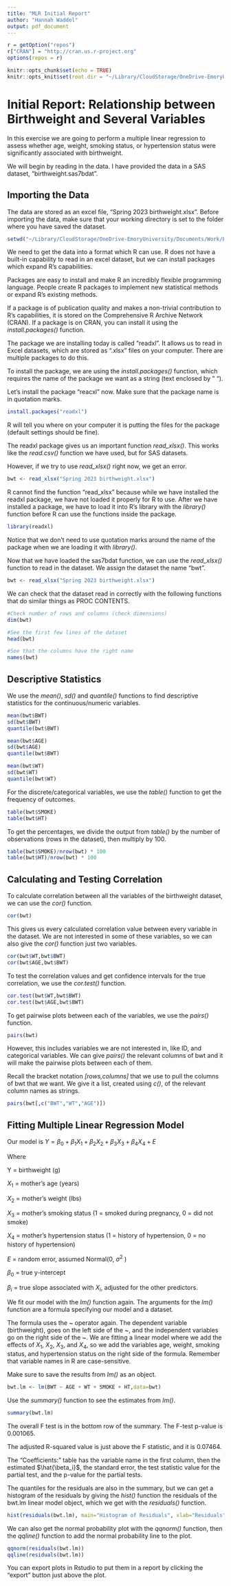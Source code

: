 ```yaml
---
title: "MLR Initial Report"
author: "Hannah Waddel"
output: pdf_document
---
```


```r
r = getOption("repos")
r["CRAN"] = "http://cran.us.r-project.org"
options(repos = r)

knitr::opts_chunk$set(echo = TRUE)
knitr::opts_knit$set(root.dir = "~/Library/CloudStorage/OneDrive-EmoryUniversity/Documents/Work/BIOS 591P 2023/3 MLR/Data/")
```

# Initial Report: Relationship between Birthweight and Several Variables

In this exercise we are going to perform a multiple linear regression to assess whether age, weight, smoking status, or hypertension status were significantly associated with birthweight.

We will begin by reading in the data. I have provided the data in a SAS dataset, "birthweight.sas7bdat".

## Importing the Data

The data are stored as an excel file, "Spring 2023 birthweight.xlsx". Before importing the data, make sure that your working directory is set to the folder where you have saved the dataset.

```r
setwd("~/Library/CloudStorage/OneDrive-EmoryUniversity/Documents/Work/BIOS 591P 2023/3 MLR/Data/")
```

We need to get the data into a format which R can use. R does not have a built-in capability to read in an excel dataset, but we can install packages which expand R's capabilities.

Packages are easy to install and make R an incredibly flexible programming language. People create R packages to implement new statistical methods or expand R's existing methods.

If a package is of publication quality and makes a non-trivial contribution to R's capabilities, it is stored on the Comprehensive R Archive Network (CRAN). If a package is on CRAN, you can install it using the *install.packages()* function.

The package we are installing today is called "readxl". It allows us to read in Excel datasets, which are stored as ".xlsx" files on your computer. There are multiple packages to do this.

To install the package, we are using the *install.packages()* function, which requires the name of the package we want as a string (text enclosed by " ").

Let's install the package "reacxl" now. Make sure that the package name is in quotation marks.

```r
install.packages("readxl")
```

R will tell you where on your computer it is putting the files for the package (default settings should be fine). 

The readxl package gives us an important function *read_xlsx()*. This works like the *read.csv()* function we have used, but for SAS datasets.

However, if we try to use *read_xlsx()* right now, we get an error.

```r
bwt <- read_xlsx("Spring 2023 birthweight.xlsx")
```

R cannot find the function "read_xlsx" because while we have installed the readxl package, we have not loaded it properly for R to use. After we have installed a package, we have to load it into R's library with the *library()* function before R can use the functions inside the package.

```r
library(readxl)
```

Notice that we don't need to use quotation marks around the name of the package when we are loading it with *library()*.

Now that we have loaded the sas7bdat function, we can use the *read_xlsx()* function to read in the dataset. We assign the dataset the name "bwt".

```r
bwt <- read_xlsx("Spring 2023 birthweight.xlsx")
```

We can check that the dataset read in correctly with the following functions that do similar things as PROC CONTENTS.

```r
#Check number of rows and columns (check dimensions)
dim(bwt)

#See the first few lines of the dataset
head(bwt)

#See that the columns have the right name
names(bwt)
```

## Descriptive Statistics

We use the *mean()*, *sd()* and *quantile()* functions to find descriptive statistics for the continuous/numeric variables.

```r
mean(bwt$BWT)
sd(bwt$BWT)
quantile(bwt$BWT)

mean(bwt$AGE)
sd(bwt$AGE)
quantile(bwt$BWT)

mean(bwt$WT)
sd(bwt$WT)
quantile(bwt$WT)
```

For the discrete/categorical variables, we use the *table()* function to get the frequency of outcomes.

```r
table(bwt$SMOKE)
table(bwt$HT)
```

To get the percentages, we divide the output from *table()* by the number of observations (rows in the dataset), then multiply by 100.

```r
table(bwt$SMOKE)/nrow(bwt) * 100
table(bwt$HT)/nrow(bwt) * 100
```

## Calculating and Testing Correlation

To calculate correlation between all the variables of the birthweight dataset, we can use the *cor()* function.

```r
cor(bwt)
```

This gives us every calculated correlation value between every variable in the dataset. We are not interested in some of these variables, so we can also give the *cor()* function just two variables.

```r
cor(bwt$WT,bwt$BWT)
cor(bwt$AGE,bwt$BWT)
```

To test the correlation values and get confidence intervals for the true correlation, we use the *cor.test()* function.

```r
cor.test(bwt$WT,bwt$BWT)
cor.test(bwt$AGE,bwt$BWT)
```

To get pairwise plots between each of the variables, we use the *pairs()* function.

```r
pairs(bwt)
```

However, this includes variables we are not interested in, like ID, and categorical variables. We can give *pairs()* the relevant columns of bwt and it will make the pairwise plots between each of them.

Recall the bracket notation *[rows,columns]* that we use to pull the columns of bwt that we want. We give it a list, created using *c()*, of the relevant column names as strings.

```r
pairs(bwt[,c("BWT","WT","AGE")])
```

## Fitting Multiple Linear Regression Model

Our model is $Y = \beta_0 + \beta_1 X_1 + \beta_2 X_2 + \beta_3 X_3 + \beta_4 X_4 + E$

Where

Y = birthweight (g)

$X_1$ = mother's age (years)

$X_2$ = mother's weight (lbs)

$X_3$ = mother's smoking status (1 = smoked during pregnancy, 0 = did not smoke)

$X_4$ = mother's hypertension status (1 = history of hypertension, 0 = no history of hypertension)

$E$ = random error, assumed Normal(0, $\sigma^2$ )

$\beta_0$ = true y-intercept

$\beta_i$ = true slope associated with $X_i$, adjusted for the other predictors.

We fit our model with the *lm()* function again. The arguments for the *lm()* function are a formula specifying our model and a dataset.

The formula uses the \~ operator again. The dependent variable (birthweight), goes on the left side of the \~, and the independent variables go on the right side of the \~. We are fitting a linear model where we add the effects of $X_1$, $X_2$, $X_3$, and $X_4$, so we add the variables age, weight, smoking status, and hypertension status on the right side of the formula. Remember that variable names in R are case-sensitive.

Make sure to save the results from *lm()* as an object.

```r
bwt.lm <- lm(BWT ~ AGE + WT + SMOKE + HT,data=bwt)
```

Use the *summary()* function to see the estimates from *lm()*.

```r
summary(bwt.lm)
```

The overall F test is in the bottom row of the summary. The F-test p-value is 0.001065.

The adjusted R-squared value is just above the F statistic, and it is 0.07464.

The "Coefficients:" table has the variable name in the first column, then the estimated $\hat{\beta_i}$, the standard error, the test statistic value for the partial test, and the p-value for the partial tests.

The quantiles for the residuals are also in the summary, but we can get a histogram of the residuals by giving the *hist()* function the residuals of the bwt.lm linear model object, which we get with the *residuals()* function.

```r
hist(residuals(bwt.lm), main="Histogram of Residuals", xlab="Residuals")
```

We can also get the normal probability plot with the *qqnorm()* function, then the *qqline()* function to add the normal probability line to the plot.

```r
qqnorm(residuals(bwt.lm))
qqline(residuals(bwt.lm))
```

You can export plots in Rstudio to put them in a report by clicking the "export" button just above the plot.